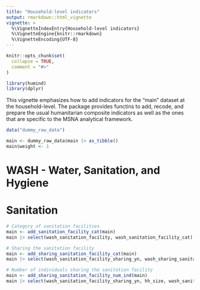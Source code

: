 ```yaml
---
title: "Household-level indicators"
output: rmarkdown::html_vignette
vignette: >
  %\VignetteIndexEntry{Household-level indicators}
  %\VignetteEngine{knitr::rmarkdown}
  %\VignetteEncoding{UTF-8}
---
```


```r
knitr::opts_chunk$set(
  collapse = TRUE,
  comment = "#>"
)
```

```r
library(humind)
library(dplyr)
```

This vignette emphasizes how to add indicators for the "main" dataset at the household-level. The package provides functins to add, recode, and prepare the usual humanitarian composite indicators as well as the ones that are specific to the MSNA analytical framework.

```r
data("dummy_raw_data")
```


```r
main <- dummy_raw_data$main |> as_tibble()
main$weight <- 1
```


# WASH - Water, Sanitation, and Hygiene

# Sanitation

```r
# Category of sanitation facilities
main <- add_sanitation_facility_cat(main)
main |> select(wash_sanitation_facility, wash_sanitation_facility_cat) |> distinct() |> head(100)

# Sharing the sanitation facility
main <- add_sharing_sanitation_facility_cat(main)
main |> select(wash_sanitation_facility_sharing_yn, wash_sharing_sanitation_facility_cat) |> distinct() |> head(100)

# Number of individuals sharing the sanitation facility
main <- add_sharing_sanitation_facility_num_ind(main)
main |> select(wash_sanitation_facility_sharing_yn, hh_size, wash_sanitation_facility_sharing_n, wash_sharing_sanitation_facility_n_ind) |> distinct() |> head(100)
```


